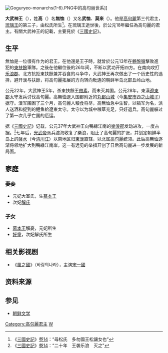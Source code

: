 {{Infobox Korean name
|hangul=대무신왕, 대해주류왕
|hanja=大武神王，大解朱留王
|rr=Daemusin-wang, Daehaejuryu-wang
|mr=Taemusin-wang, Taehaejuryu-wang
|hangulborn=무휼, 막래
|hanjaborn=無恤，莫來
|rrborn=Hae Muhyul, Magrae
|mrborn=Hae Muhyul, Magrae
}}
[[File:Goguryeo-monarchs(1-6).PNG|thumb]]中的高句丽世系]] 

'''大武神王'''（{{bd||？|44年|catIdx=K高無恤}}），姓'''高'''（{{lang-ko|고}}）名'''無恤'''（{{lang-ko|무휼}}）又名'''武恤'''、'''莫來'''（{{lang|ko|막래}}）。他是[[高句麗|高句麗]]第三代君主，[[琉璃王|琉璃王]]的第三子，由松氏所生<ref>《[[:s:三國史記|三國史記]]》[[:s:三國史記/卷14|卷14]]：“母松氏　多勿國王松讓女也”</ref>。在琉璃王逝世後，於公元18年繼任為高句麗的君主。有關大武神王的記載，主要見於《[[三國史記|三國史記]]》。

== 生平 ==
無恤是一位很有作为的君王。在他還是王子時，就曾於公元13年在[[鶴盤嶺|鶴盤嶺]]擊敗進犯的[[東扶餘|東扶餘]]軍隊。之後在他繼位後的26年间，不断以武功开拓四方。在南向攻打[[乐浪郡|乐浪郡]]、北方抗拒東扶餘兼并吞食的斗争中，大武神王再次做出了一个历史性的选择，避开漢与扶餘，将高句麗拓展的方向转向毗连的朝鲜半岛北部丘岭山地。

公元22年，大武神王5年，杀東扶餘王[[帶素|帶素]]，而未灭其国。公元28年，東漢[[遼東郡|遼東郡]]太守发兵讨伐高句麗。高無恤退入国都附近的[[丸都山城|丸都山城]]（今[[集安市|集安市]]西之[[山城子|山城子]]）据守。漢军围困了三个月，高句麗人粮食将尽，高無恤急中生智，以犒军为名，派人送酒和捉到的鲤鱼給遼東太守。太守以为城中粮草充足，只好退兵。高句麗躲过了第一次几乎亡国的厄运。

据《[[三國史記|三國史記]]》记载，公元37年大武神王向鴨綠江南的[[樂浪郡|樂浪郡]]发动进攻，一度占据。<ref>《[[:s:三國史記|三國史記]]》[[:s:三國史記/卷14|卷14]]：“二十年　王袭乐浪　灭之”</ref>七年后，[[光武帝|光武帝]]派兵渡海收复了樂浪，阻止了高句麗的扩张，并划定朝鲜半岛上的[[薩水|薩水]]（今[[清川江|清川江]]）以南地区归[[東漢|東漢]]直辖，以北属[[高句麗|高句麗]]统领。此后高無恤逐渐将领地扩大到鴨綠江南岸，这一有远见的举措开创了日后高句麗进一步发展的新局面。

== 家庭 ==
===妻妾===
*元妃大室氏，生[[慕本王|慕本王]]
*次妃[[解氏夫人|解氏]]

===子女===
*[[慕本王|慕本王]]解憂，元妃所生
*[[好童|好童]]，次妃解氏所生

==相关影视剧==
*《[[風之國|風之國]]》（바람의나라），主演[[宋一國|宋一國]]

==资料来源==
<div class="references-small">
<references />
</div>

==参见==
*[[朝鲜文学|朝鲜文学]]


{{start box}}
{{s-before|[[琉璃明王|琉璃明王]]}}
{{s-title|[[高句丽君主列表|高句丽君主]]|18年-44年}}
{{s-after|[[閔中王|閔中王]]}}
{{end box}}
{{高句丽君主}}

[[Category:高句麗君主|Category:高句麗君主]]
[[Category:高姓|W]]
